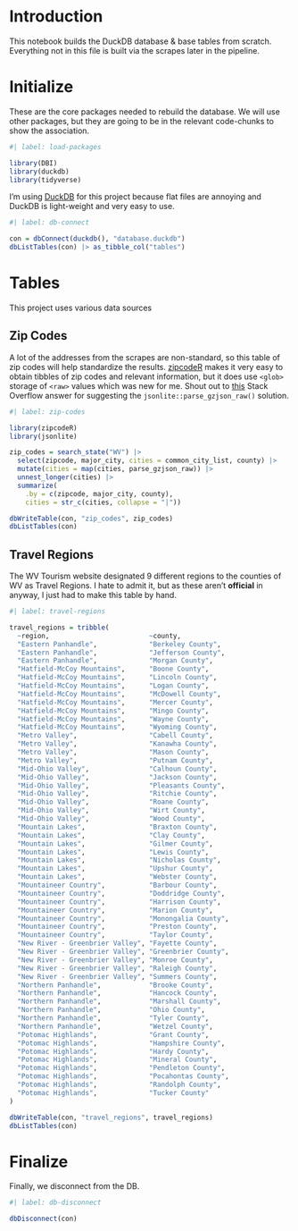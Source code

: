 # Introduction

This notebook builds the DuckDB database & base tables from scratch. Everything not in this file is built via the scrapes later in the pipeline.

# Initialize

These are the core packages needed to rebuild the database. We will use other packages, but they are going to be in the relevant code-chunks to show the association.

```r
#| label: load-packages

library(DBI)
library(duckdb)
library(tidyverse)
```

I'm using [DuckDB](%22https://duckdb.org/%22) for this project because flat files are annoying and DuckDB is light-weight and very easy to use.

```r
#| label: db-connect

con = dbConnect(duckdb(), "database.duckdb")
dbListTables(con) |> as_tibble_col("tables")
```

# Tables

This project uses various data sources

## Zip Codes

A lot of the addresses from the scrapes are non-standard, so this table of zip codes will help standardize the results. [zipcodeR]() makes it very easy to obtain tibbles of zip codes and relevant information, but it does use `<glob>` storage of `<raw>` values which was new for me. Shout out to [this](https://stackoverflow.com/a/77285606/26439015) Stack Overflow answer for suggesting the `jsonlite::parse_gzjson_raw()` solution.

```r
#| label: zip-codes

library(zipcodeR)
library(jsonlite)

zip_codes = search_state("WV") |> 
  select(zipcode, major_city, cities = common_city_list, county) |>
  mutate(cities = map(cities, parse_gzjson_raw)) |> 
  unnest_longer(cities) |> 
  summarize(
    .by = c(zipcode, major_city, county), 
    cities = str_c(cities, collapse = "|"))

dbWriteTable(con, "zip_codes", zip_codes)
dbListTables(con)
```

## Travel Regions

The WV Tourism website designated 9 different regions to the counties of WV as Travel Regions. I hate to admit it, but as these aren't **official** in anyway, I just had to make this table by hand.

```r
#| label: travel-regions

travel_regions = tribble(
  ~region,                         ~county,
  "Eastern Panhandle",             "Berkeley County",
  "Eastern Panhandle",             "Jefferson County",
  "Eastern Panhandle",             "Morgan County",
  "Hatfield-McCoy Mountains",      "Boone County",
  "Hatfield-McCoy Mountains",      "Lincoln County",
  "Hatfield-McCoy Mountains",      "Logan County",
  "Hatfield-McCoy Mountains",      "McDowell County",
  "Hatfield-McCoy Mountains",      "Mercer County",
  "Hatfield-McCoy Mountains",      "Mingo County",
  "Hatfield-McCoy Mountains",      "Wayne County",
  "Hatfield-McCoy Mountains",      "Wyoming County",
  "Metro Valley",                  "Cabell County",
  "Metro Valley",                  "Kanawha County",
  "Metro Valley",                  "Mason County",
  "Metro Valley",                  "Putnam County",
  "Mid-Ohio Valley",               "Calhoun County",
  "Mid-Ohio Valley",               "Jackson County",
  "Mid-Ohio Valley",               "Pleasants County",
  "Mid-Ohio Valley",               "Ritchie County",
  "Mid-Ohio Valley",               "Roane County",
  "Mid-Ohio Valley",               "Wirt County",
  "Mid-Ohio Valley",               "Wood County",
  "Mountain Lakes",                "Braxton County",
  "Mountain Lakes",                "Clay County",
  "Mountain Lakes",                "Gilmer County",
  "Mountain Lakes",                "Lewis County",
  "Mountain Lakes",                "Nicholas County",
  "Mountain Lakes",                "Upshur County",
  "Mountain Lakes",                "Webster County",
  "Mountaineer Country",           "Barbour County",
  "Mountaineer Country",           "Doddridge County",
  "Mountaineer Country",           "Harrison County",
  "Mountaineer Country",           "Marion County",
  "Mountaineer Country",           "Monongalia County",
  "Mountaineer Country",           "Preston County",
  "Mountaineer Country",           "Taylor County",
  "New River - Greenbrier Valley", "Fayette County",
  "New River - Greenbrier Valley", "Greenbrier County",
  "New River - Greenbrier Valley", "Monroe County",
  "New River - Greenbrier Valley", "Raleigh County",
  "New River - Greenbrier Valley", "Summers County",
  "Northern Panhandle",            "Brooke County",
  "Northern Panhandle",            "Hancock County",
  "Northern Panhandle",            "Marshall County",
  "Northern Panhandle",            "Ohio County",
  "Northern Panhandle",            "Tyler County",
  "Northern Panhandle",            "Wetzel County",
  "Potomac Highlands",             "Grant County",
  "Potomac Highlands",             "Hampshire County",
  "Potomac Highlands",             "Hardy County",
  "Potomac Highlands",             "Mineral County",
  "Potomac Highlands",             "Pendleton County",
  "Potomac Highlands",             "Pocahontas County",
  "Potomac Highlands",             "Randolph County",
  "Potomac Highlands",             "Tucker County"
)

dbWriteTable(con, "travel_regions", travel_regions)
dbListTables(con)
```

# Finalize
Finally, we disconnect from the DB.

```r
#| label: db-disconnect

dbDisconnect(con)
```
